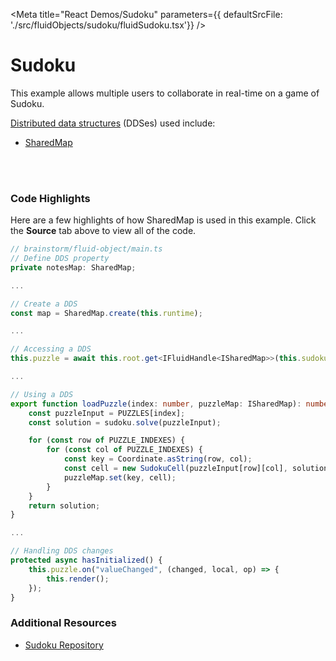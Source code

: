 
<Meta title="React Demos/Sudoku" parameters={{ defaultSrcFile: './src/fluidObjects/sudoku/fluidSudoku.tsx'}} />

# Sudoku

This example allows multiple users to collaborate in real-time on a game of Sudoku.

<a href="https://agreeable-hill-0eeff5b10.azurestaticapps.net/docs/concepts/dds/" target="_blank">Distributed data structures</a> (DDSes) used include:

* <a href="https://agreeable-hill-0eeff5b10.azurestaticapps.net/apis/map/sharedmap/" target="_blank">SharedMap</a>

<Story name="Demo">
  <FluidLoader factory={fluidExport} title={FluidSudokuName}></FluidLoader>
</Story>

<br /><br />

### Code Highlights

Here are a few highlights of how SharedMap is used in this example. Click the **Source** tab above to 
view all of the code.

```typescript
// brainstorm/fluid-object/main.ts
// Define DDS property
private notesMap: SharedMap;

...

// Create a DDS
const map = SharedMap.create(this.runtime);

...

// Accessing a DDS
this.puzzle = await this.root.get<IFluidHandle<ISharedMap>>(this.sudokuMapKey).get();

...

// Using a DDS
export function loadPuzzle(index: number, puzzleMap: ISharedMap): number[][] {
    const puzzleInput = PUZZLES[index];
    const solution = sudoku.solve(puzzleInput);

    for (const row of PUZZLE_INDEXES) {
        for (const col of PUZZLE_INDEXES) {
            const key = Coordinate.asString(row, col);
            const cell = new SudokuCell(puzzleInput[row][col], solution[row][col], key);
            puzzleMap.set(key, cell);
        }
    }
    return solution;
}

...

// Handling DDS changes
protected async hasInitialized() {
    this.puzzle.on("valueChanged", (changed, local, op) => {
        this.render();
    });
}
```

### Additional Resources

* <a href="https://github.com/microsoft/FluidExamples" target="_blank">Sudoku Repository</a>

